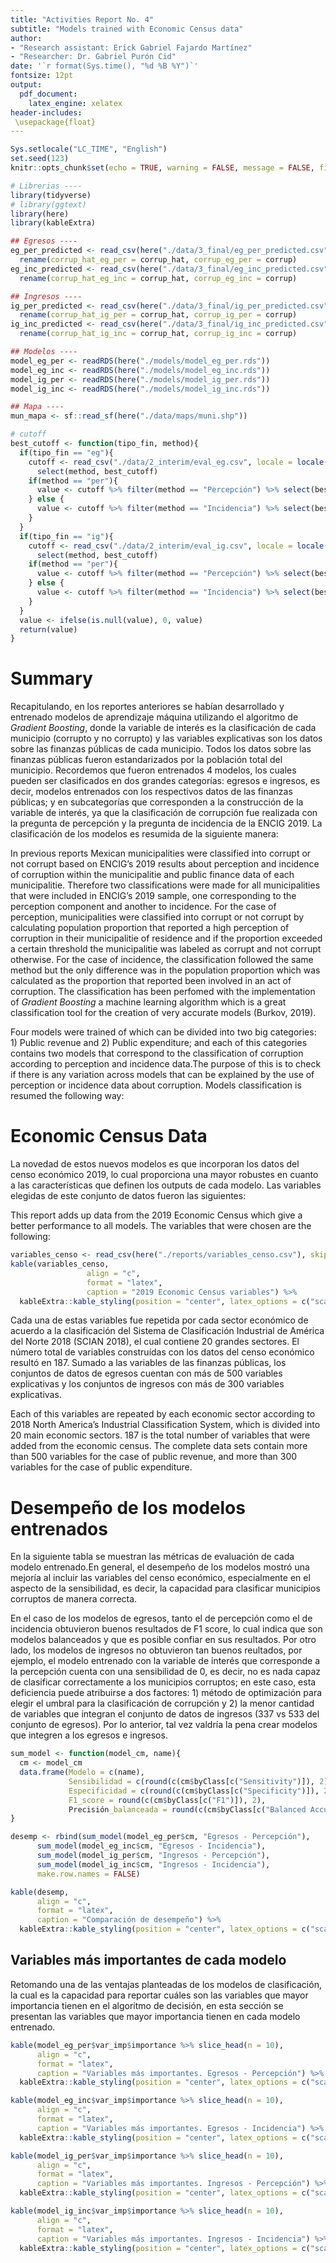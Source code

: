 ```yaml
---
title: "Activities Report No. 4"
subtitle: "Models trained with Economic Census data"
author:
- "Research assistant: Erick Gabriel Fajardo Martínez"
- "Researcher: Dr. Gabriel Purón Cid"
date: '`r format(Sys.time(), "%d %B %Y")`'
fontsize: 12pt
output:   
  pdf_document:
    latex_engine: xelatex
header-includes:
 \usepackage{float}
---
```


```r
Sys.setlocale("LC_TIME", "English")
set.seed(123)
knitr::opts_chunk$set(echo = TRUE, warning = FALSE, message = FALSE, fig.pos="H")
```

```r
# Librerias ----
library(tidyverse)
# library(ggtext)
library(here)
library(kableExtra)
```

```r
## Egresos ----
eg_per_predicted <- read_csv(here("./data/3_final/eg_per_predicted.csv")) %>%
  rename(corrup_hat_eg_per = corrup_hat, corrup_eg_per = corrup)
eg_inc_predicted <- read_csv(here("./data/3_final/eg_inc_predicted.csv")) %>%
  rename(corrup_hat_eg_inc = corrup_hat, corrup_eg_inc = corrup)

## Ingresos ----
ig_per_predicted <- read_csv(here("./data/3_final/ig_per_predicted.csv")) %>%
  rename(corrup_hat_ig_per = corrup_hat, corrup_ig_per = corrup)
ig_inc_predicted <- read_csv(here("./data/3_final/ig_inc_predicted.csv")) %>%
  rename(corrup_hat_ig_inc = corrup_hat, corrup_ig_inc = corrup)

## Modelos ----
model_eg_per <- readRDS(here("./models/model_eg_per.rds"))
model_eg_inc <- readRDS(here("./models/model_eg_inc.rds"))
model_ig_per <- readRDS(here("./models/model_ig_per.rds"))
model_ig_inc <- readRDS(here("./models/model_ig_inc.rds"))

## Mapa ----
mun_mapa <- sf::read_sf(here("./data/maps/muni.shp"))

# cutoff 
best_cutoff <- function(tipo_fin, method){
  if(tipo_fin == "eg"){
    cutoff <- read_csv("./data/2_interim/eval_eg.csv", locale = locale(encoding = "UTF-8"), show_col_types = FALSE) %>%
      select(method, best_cutoff) 
    if(method == "per"){
      value <- cutoff %>% filter(method == "Percepción") %>% select(best_cutoff) %>% pull() %>% unique() %>% ifelse(is.null(.), 0, .)
    } else {
      value <- cutoff %>% filter(method == "Incidencia") %>% select(best_cutoff) %>% pull() %>% unique() %>% ifelse(is.null(.), 0, .)
    }
  } 
  if(tipo_fin == "ig"){
    cutoff <- read_csv("./data/2_interim/eval_ig.csv", locale = locale(encoding = "latin1"), show_col_types = FALSE) %>%
      select(method, best_cutoff) 
    if(method == "per"){
      value <- cutoff %>% filter(method == "Percepción") %>% select(best_cutoff) %>% pull() %>% unique() %>% ifelse(is.null(.), 0, .)
    } else {
      value <- cutoff %>% filter(method == "Incidencia") %>% select(best_cutoff) %>% pull() %>% unique() %>% ifelse(is.null(.), 0, .)
    }
  }
  value <- ifelse(is.null(value), 0, value)
  return(value)
}
```

# Summary

Recapitulando, en los reportes anteriores se habían desarrollado y entrenado modelos de aprendizaje máquina utilizando el algoritmo de *Gradient Boosting*, donde la variable de interés es la clasificación de cada municipio (corrupto y no corrupto) y las variables explicativas son los datos sobre las finanzas públicas de cada municipio. Todos los datos sobre las finanzas públicas fueron estandarizados por la población total del municipio. Recordemos que fueron entrenados 4 modelos, los cuales pueden ser clasificados en dos grandes categorías: egresos e ingresos, es decir, modelos entrenados con los respectivos datos de las finanzas públicas; y en subcategorías que corresponden a la construcción de la variable de interés, ya que la clasificación de corrupción fue realizada con la pregunta de percepción y la pregunta de incidencia de la ENCIG 2019. La clasificación de los modelos es resumida de la siguiente manera:

In previous reports Mexican municipalities were classified into corrupt or not corrupt based on ENCIG's 2019 results about perception and incidence of corruption within the municipalitie and public finance data of each municipalitie. Therefore two classifications were made for all municipalities that were included in ENCIG's 2019 sample, one corresponding to the perception component and another to incidence. For the case of perception, municipalities were classified into corrupt or not corrupt by calculating population proportion that reported a high perception of corruption in their municipalitie of residence and if the proportion exceeded a certain threshold the municipalitie was labeled as corrupt and not corrupt otherwise. For the case of incidence, the classification followed the same method but the only difference was in the population proportion which was calculated as the proportion that reported been involved in an act of corruption. The classification has been perfomed with the implementation of *Gradient Boosting* a machine learning algorithm which is a great classification tool for the creation of very accurate models (Burkov, 2019).

Four models were trained of which can be divided into two big categories: 1) Public revenue and 2) Public expenditure; and each of this categories contains two models that correspond to the classification of corruption according to perception and incidence data.The purpose of this is to check if there is any variation across models that can be explained by the use of perception or incidence data about corruption. Models classification is resumed the following way:

\begin{minipage}[t]{0.5\textwidth}
\textbf{Public expenditure models}\\
\begin{itemize}
    \item Classification of corruption according to incidence data\\
    \item Classification of corruption according to perception data\\
\end{itemize}
\end{minipage}
\begin{minipage}[t]{0.5\textwidth}
\textbf{Public revenue models}\\
\begin{itemize}
    \item Classification of corruption according to incidence data\\
    \item Classification of corruption according to perception data\\
\end{itemize}
\end{minipage}

# Economic Census Data

La novedad de estos nuevos modelos es que incorporan los datos del censo económico 2019, lo cual proporciona una mayor robustes en cuanto a las características que definen los outputs de cada modelo. Las variables elegidas de este conjunto de datos fueron las siguientes:

This report adds up data from the 2019 Economic Census which give a better performance to all models. The variables that were chosen are the following:

```r
variables_censo <- read_csv(here("./reports/variables_censo.csv"), skip = 1)
kable(variables_censo, 
                 align = "c", 
                 format = "latex",
                 caption = "2019 Economic Census variables") %>%
  kableExtra::kable_styling(position = "center", latex_options = c("scale_down", "HOLD_position"))
```

Cada una de estas variables fue repetida por cada sector económico de acuerdo a la clasificación del Sistema de Clasificación Industrial de América del Norte 2018 (SCIAN 2018), el cual contiene 20 grandes sectores. El número total de variables construídas con los datos del censo económico resultó en 187. Sumado a las variables de las finanzas públicas, los conjuntos de datos de egresos cuentan con más de 500 variables explicativas y los conjuntos de ingresos con más de 300 variables explicativas.

Each of this variables are repeated by each economic sector according to 2018 North America's Industrial Classification System, which is divided into 20 main economic sectors. 187 is the total number of variables that were added from the economic census.
The complete data sets contain more than 500 variables for the case of public revenue, and more than 300 variables for the case of public expenditure.

# Desempeño de los modelos entrenados

En la siguiente tabla se muestran las métricas de evaluación de cada modelo entrenado.En general, el desempeño de los modelos mostró una mejoría al incluir las variables del censo económico, especialmente en el aspecto de la sensibilidad, es decir, la capacidad para clasificar municipios corruptos de manera correcta.

En el caso de los modelos de egresos, tanto el de percepción como el de incidencia obtuvieron buenos resultados de F1 score, lo cual indica que son modelos balanceados y que es posible confiar en sus resultados. Por otro lado, los modelos de ingresos no obtuvieron tan buenos reultados, por ejemplo, el modelo entrenado con la variable de interés que corresponde a la percepción cuenta con una sensibilidad de 0, es decir, no es nada capaz de clasificar correctamente a los municipios corruptos; en este caso, esta deficiencia puede atribuirse a dos factores: 1) método de optimización para elegir el umbral para la clasificación de corrupción y 2) la menor cantidad de variables que integran el conjunto de datos de ingresos (337 vs 533 del conjunto de egresos). Por lo anterior, tal vez valdría la pena crear modelos que integren a los egresos e ingresos.

```r
sum_model <- function(model_cm, name){
  cm <- model_cm
  data.frame(Modelo = c(name),
             Sensibilidad = c(round(c(cm$byClass[c("Sensitivity")]), 2)),
             Especificidad = c(round(c(cm$byClass[c("Specificity")]), 2)),
             F1_score = round(c(cm$byClass[c("F1")]), 2),
             Precisión_balanceada = round(c(cm$byClass[c("Balanced Accuracy")]), 2))
}

desemp <- rbind(sum_model(model_eg_per$cm, "Egresos - Percepción"), 
      sum_model(model_eg_inc$cm, "Egresos - Incidencia"),
      sum_model(model_ig_per$cm, "Ingresos - Percepción"),
      sum_model(model_ig_inc$cm, "Ingresos - Incidencia"),
      make.row.names = FALSE)

kable(desemp, 
      align = "c", 
      format = "latex",
      caption = "Comparación de desempeño") %>%
  kableExtra::kable_styling(position = "center", latex_options = c("scale_down", "HOLD_position"))
```

## Variables más importantes de cada modelo

Retomando una de las ventajas planteadas de los modelos de clasificación, la cual es la capacidad para reportar cuáles son las variables que mayor importancia tienen en el algoritmo de decisión, en esta sección se presentan las variables que mayor importancia tienen en cada modelo entrenado.

```r
kable(model_eg_per$var_imp$importance %>% slice_head(n = 10), 
      align = "c", 
      format = "latex",
      caption = "Variables más importantes. Egresos - Percepción") %>%
  kableExtra::kable_styling(position = "center", latex_options = c("scale_down", "HOLD_position"))
```


```r
kable(model_eg_inc$var_imp$importance %>% slice_head(n = 10), 
      align = "c", 
      format = "latex",
      caption = "Variables más importantes. Egresos - Incidencia") %>%
  kableExtra::kable_styling(position = "center", latex_options = c("scale_down", "HOLD_position"))
```


```r
kable(model_ig_per$var_imp$importance %>% slice_head(n = 10), 
      align = "c", 
      format = "latex",
      caption = "Variables más importantes. Ingresos - Percepción") %>%
  kableExtra::kable_styling(position = "center", latex_options = c("scale_down", "HOLD_position"))
```


```r
kable(model_ig_inc$var_imp$importance %>% slice_head(n = 10), 
      align = "c", 
      format = "latex",
      caption = "Variables más importantes. Ingresos - Incidencia") %>%
  kableExtra::kable_styling(position = "center", latex_options = c("scale_down", "HOLD_position"))
```